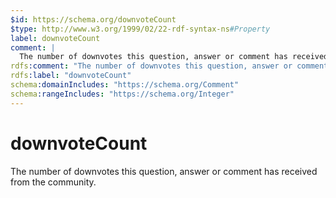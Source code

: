 ```yaml
---
$id: https://schema.org/downvoteCount
$type: http://www.w3.org/1999/02/22-rdf-syntax-ns#Property
label: downvoteCount
comment: |
  The number of downvotes this question, answer or comment has received from the community.
rdfs:comment: "The number of downvotes this question, answer or comment has received from the community."
rdfs:label: "downvoteCount"
schema:domainIncludes: "https://schema.org/Comment"
schema:rangeIncludes: "https://schema.org/Integer"
---
```


# downvoteCount

The number of downvotes this question, answer or comment has received from the community.

